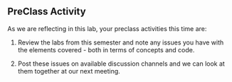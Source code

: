 ## PreClass Activity

As we are reflecting in this lab, your preclass activities this time are:

1. Review the labs from this semester and note any issues you have with the elements covered - both in terms of concepts and code.

2. Post these issues on available discussion channels and we can look at them together at our next meeting.


